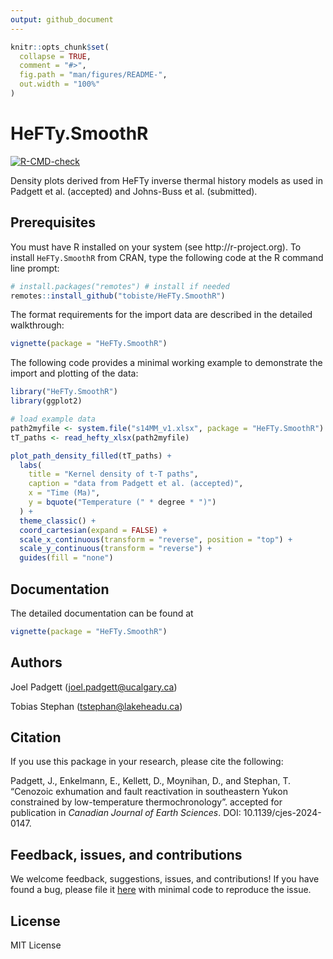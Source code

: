 ```yaml
---
output: github_document
---
```


<!-- README.md is generated from README.Rmd. Please edit that file -->

```r
knitr::opts_chunk$set(
  collapse = TRUE,
  comment = "#>",
  fig.path = "man/figures/README-",
  out.width = "100%"
)
```

# HeFTy.SmoothR

<!-- badges: start -->
  [![R-CMD-check](https://github.com/joelpadgett/HeFTy_SmoothR/actions/workflows/R-CMD-check.yaml/badge.svg)](https://github.com/joelpadgett/HeFTy_SmoothR/actions/workflows/R-CMD-check.yaml)
<!-- badges: end -->

Density plots derived from HeFTy inverse thermal history models as used in 
Padgett et al. (accepted) and Johns-Buss et al. (submitted). 


## Prerequisites
You must have R installed on your system (see http://r-project.org). To install 
`HeFTy.SmoothR` from CRAN, type the following code at the R command line prompt:

```r
# install.packages("remotes") # install if needed
remotes::install_github("tobiste/HeFTy.SmoothR")
```

The format requirements for the import data are described in the detailed 
walkthrough:
```r
vignette(package = "HeFTy.SmoothR")
```

The following code provides a minimal working example to demonstrate the import 
and plotting of the data:


```r
library("HeFTy.SmoothR")
library(ggplot2)

# load example data
path2myfile <- system.file("s14MM_v1.xlsx", package = "HeFTy.SmoothR") # example data
tT_paths <- read_hefty_xlsx(path2myfile)

plot_path_density_filled(tT_paths) +
  labs(
    title = "Kernel density of t-T paths",
    caption = "data from Padgett et al. (accepted)",
    x = "Time (Ma)",
    y = bquote("Temperature (" * degree * ")")
  ) +
  theme_classic() +
  coord_cartesian(expand = FALSE) +
  scale_x_continuous(transform = "reverse", position = "top") +
  scale_y_continuous(transform = "reverse") +
  guides(fill = "none")
```

## Documentation
The detailed documentation can be found at

```r
vignette(package = "HeFTy.SmoothR")
```

## Authors
Joel Padgett (<joel.padgett@ucalgary.ca>)

Tobias Stephan (<tstephan@lakeheadu.ca>)

## Citation
If you use this package in your research, please cite the following:

Padgett, J., Enkelmann, E., Kellett, D., Moynihan, D., and Stephan, T. 
"Cenozoic exhumation and fault reactivation in southeastern Yukon constrained 
by low-temperature thermochronology". 
accepted for publication in *Canadian Journal of Earth Sciences*. 
DOI: 10.1139/cjes-2024-0147.

## Feedback, issues, and contributions

We welcome feedback, suggestions, issues, and contributions! If you have
found a bug, please file it
[here](https://github.com/padgett/HeFTy_SmoothR/issues) with minimal code to
reproduce the issue.


## License
MIT License
